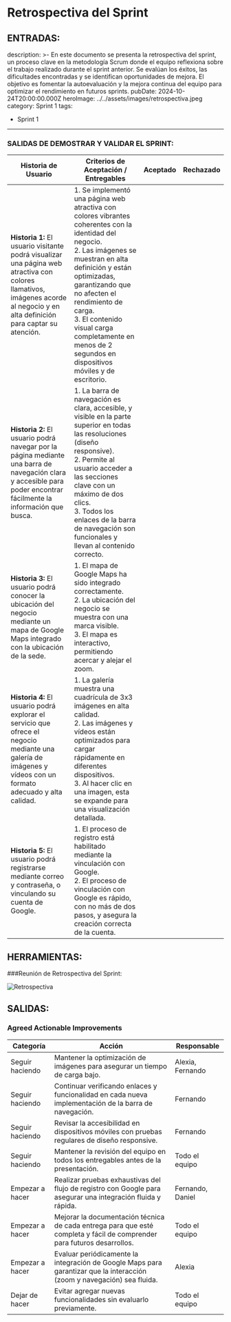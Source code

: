 # Retrospectiva del Sprint

## ENTRADAS:

description: >-
  En este documento se presenta la retrospectiva del sprint, un proceso clave en la metodología Scrum donde el equipo reflexiona sobre el trabajo realizado durante el sprint anterior. Se evalúan los éxitos, las dificultades encontradas y se identifican oportunidades de mejora. El objetivo es fomentar la autoevaluación y la mejora continua del equipo para optimizar el rendimiento en futuros sprints.
pubDate: 2024-10-24T20:00:00.000Z
heroImage: ../../assets/images/retrospectiva.jpeg
category: Sprint 1
tags:
  - Sprint 1
---

### SALIDAS DE DEMOSTRAR Y VALIDAR EL SPRINT:

| **Historia de Usuario**                                                                                                                                      | **Criterios de Aceptación / Entregables**                                                                                                                                              | **Aceptado** | **Rechazado** |
|----------------------------------------------------------------------------------------------------------------------------------------------------------------|------------------------------------------------------------------------------------------------------------------------------------------------------------------------------------------|--------------|----------------|
| **Historia 1:** El usuario visitante podrá visualizar una página web atractiva con colores llamativos, imágenes acorde al negocio y en alta definición para captar su atención. | 1. Se implementó una página web atractiva con colores vibrantes coherentes con la identidad del negocio.  <br> 2. Las imágenes se muestran en alta definición y están optimizadas, garantizando que no afecten el rendimiento de carga.  <br> 3. El contenido visual carga completamente en menos de 2 segundos en dispositivos móviles y de escritorio. |              |                |
| **Historia 2:** El usuario podrá navegar por la página mediante una barra de navegación clara y accesible para poder encontrar fácilmente la información que busca. | 1. La barra de navegación es clara, accesible, y visible en la parte superior en todas las resoluciones (diseño responsive).  <br> 2. Permite al usuario acceder a las secciones clave con un máximo de dos clics.  <br> 3. Todos los enlaces de la barra de navegación son funcionales y llevan al contenido correcto. |              |                |
| **Historia 3:** El usuario podrá conocer la ubicación del negocio mediante un mapa de Google Maps integrado con la ubicación de la sede.                      | 1. El mapa de Google Maps ha sido integrado correctamente.  <br> 2. La ubicación del negocio se muestra con una marca visible.  <br> 3. El mapa es interactivo, permitiendo acercar y alejar el zoom. |              |                |
| **Historia 4:** El usuario podrá explorar el servicio que ofrece el negocio mediante una galería de imágenes y vídeos con un formato adecuado y alta calidad. | 1. La galería muestra una cuadrícula de 3x3 imágenes en alta calidad.  <br> 2. Las imágenes y vídeos están optimizados para cargar rápidamente en diferentes dispositivos.  <br> 3. Al hacer clic en una imagen, esta se expande para una visualización detallada. |              |                |
| **Historia 5:** El usuario podrá registrarse mediante correo y contraseña, o vinculando su cuenta de Google.                                             | 1. El proceso de registro está habilitado mediante la vinculación con Google.  <br> 2. El proceso de vinculación con Google es rápido, con no más de dos pasos, y asegura la creación correcta de la cuenta. |              |                |



## HERRAMIENTAS:


###Reunión de Retrospectiva del Sprint:

![Retrospectiva](../../assets/images/priorizado.jpeg)


## SALIDAS:

### Agreed Actionable Improvements


| **Categoría**         | **Acción**                                                                                                           | **Responsable**           |
|-----------------------|---------------------------------------------------------------------------------------------------------------------|---------------------------|
| Seguir haciendo       | Mantener la optimización de imágenes para asegurar un tiempo de carga bajo.                                         | Alexia, Fernando          |
| Seguir haciendo       | Continuar verificando enlaces y funcionalidad en cada nueva implementación de la barra de navegación.              | Fernando                  |
| Seguir haciendo       | Revisar la accesibilidad en dispositivos móviles con pruebas regulares de diseño responsive.                       | Fernando                  |
| Seguir haciendo       | Mantener la revisión del equipo en todos los entregables antes de la presentación.                                 | Todo el equipo            |
| Empezar a hacer       | Realizar pruebas exhaustivas del flujo de registro con Google para asegurar una integración fluida y rápida.        | Fernando, Daniel          |
| Empezar a hacer       | Mejorar la documentación técnica de cada entrega para que esté completa y fácil de comprender para futuros desarrollos. | Todo el equipo            |
| Empezar a hacer       | Evaluar periódicamente la integración de Google Maps para garantizar que la interacción (zoom y navegación) sea fluida. | Alexia                    |
| Dejar de hacer        | Evitar agregar nuevas funcionalidades sin evaluarlo previamente.                                                   | Todo el equipo            |
